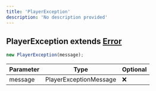 ```yaml
---
title: 'PlayerException'
description: 'No description provided'
---
```


## PlayerException extends [Error](https://developer.mozilla.org/en-US/docs/Web/JavaScript/Reference/Global_Objects/Error)

```typescript
new PlayerException(message);
```

| Parameter | Type                   | Optional |
| --------- | ---------------------- | -------- |
| message   | PlayerExceptionMessage | ❌       |
